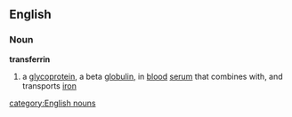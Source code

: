 ==English==
===Noun===
{{wikipedia}}
'''transferrin'''
#{{biochemistry}} a [[glycoprotein]], a beta [[globulin]], in [[blood]] [[serum]] that combines with, and transports [[iron]]
[[category:English nouns]]